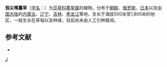 {{Speciesbox 
| genus = Carex
| species = laevissima
| authority = [[中井猛之进|Nakai]]
}}
'''假尖嘴薹草'''（[[学名|学名]]：{{lang|la|''Carex laevissima''}}）为[[莎草科|莎草科]][[薹草属|薹草属]]的植物。分布于[[朝鲜|朝鲜]]、[[俄罗斯|俄罗斯]]、[[日本|日本]]以及[[中国大陆|中国大陆]]的[[内蒙古|内蒙古]]、[[辽宁|辽宁]]、[[吉林|吉林]]、[[黑龙江|黑龙江]]等地，生长于海拔500米至1,800米的地区，一般生长在草甸以及林缘，目前尚未由人工引种栽培。

== 参考文献 ==
<div class="references-small">
* {{cite web| url =http://www.bioinfo.cn/db05/KmzwSpecies.php?action=view&id=6712| title =假尖嘴薹草| work =《中国高等植物数据库全库》| publisher =中国科学院微生物研究所| author =昆明植物研究所| accessdate =2009-02-24| deadurl =yes| archiveurl =https://web.archive.org/web/20160305025243/http://www.bioinfo.cn/db05/KmzwSpecies.php?action=view&id=6712| archivedate =2016-03-05}}
</div>
{{Taxonbar|from=Q10888554}}

{{DEFAULTSORT:Carex laevissima}}
[[Category:薹草属|J]]